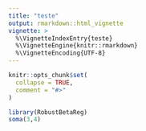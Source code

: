 ```yaml
---
title: "teste"
output: rmarkdown::html_vignette
vignette: >
  %\VignetteIndexEntry{teste}
  %\VignetteEngine{knitr::rmarkdown}
  %\VignetteEncoding{UTF-8}
---
```


```r
knitr::opts_chunk$set(
  collapse = TRUE,
  comment = "#>"
)
```

```r
library(RobustBetaReg)
soma(3,4)
```
